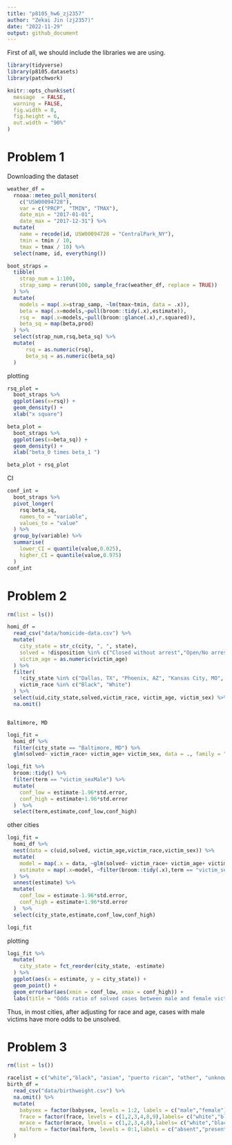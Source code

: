 ```yaml
---
title: "p8105_hw6_zj2357"
author: "Zekai Jin (zj2357)"
date: "2022-11-29"
output: github_document
---
```


First of all, we should include the libraries we are using.
```r
library(tidyverse)
library(p8105.datasets)
library(patchwork)

knitr::opts_chunk$set(
  message  = FALSE,
  warning = FALSE,
  fig.width = 8, 
  fig.height = 6,
  out.width = "90%"
)
```

# Problem 1
Downloading the dataset
```r
weather_df = 
  rnoaa::meteo_pull_monitors(
    c("USW00094728"),
    var = c("PRCP", "TMIN", "TMAX"), 
    date_min = "2017-01-01",
    date_max = "2017-12-31") %>%
  mutate(
    name = recode(id, USW00094728 = "CentralPark_NY"),
    tmin = tmin / 10,
    tmax = tmax / 10) %>%
  select(name, id, everything())
```

```r
boot_straps = 
  tibble(
    strap_num = 1:100,
    strap_samp = rerun(100, sample_frac(weather_df, replace = TRUE))
  ) %>%
  mutate(
    models = map(.x=strap_samp, ~lm(tmax~tmin, data = .x)),
    beta = map(.x=models,~pull(broom::tidy(.x),estimate)),
    rsq =  map(.x=models,~pull(broom::glance(.x),r.squared)),
    beta_sq = map(beta,prod)
  ) %>%
  select(strap_num,rsq,beta_sq) %>%
  mutate(
      rsq = as.numeric(rsq),
      beta_sq = as.numeric(beta_sq)
  )
```

plotting
```r
rsq_plot = 
  boot_straps %>%
  ggplot(aes(x=rsq)) +
  geom_density() +
  xlab("x square")

beta_plot = 
  boot_straps %>%
  ggplot(aes(x=beta_sq)) +
  geom_density() +
  xlab("beta_0 times beta_1 ")

beta_plot + rsq_plot


```

CI
```r
conf_int =
  boot_straps %>%
  pivot_longer(
    rsq:beta_sq,
    names_to = "variable",
    values_to = "value"
  ) %>%
  group_by(variable) %>%
  summarise(
    lower_CI = quantile(value,0.025),
    higher_CI = quantile(value,0.975)
  )
conf_int
```

# Problem 2
```r
rm(list = ls())

homi_df = 
  read_csv("data/homicide-data.csv") %>%
  mutate(
    city_state = str_c(city, ", ", state),
    solved = !disposition %in% c("Closed without arrest","Open/No arrest"),
    victim_age = as.numeric(victim_age)
  ) %>%
  filter(
    !city_state %in% c("Dallas, TX", "Phoenix, AZ", "Kansas City, MO", "Tulsa, AL"),
    victim_race %in% c("Black", "White")
  ) %>%
  select(uid,city_state,solved,victim_race, victim_age, victim_sex) %>%
  na.omit()



```


`Baltimore, MD`
```r
logi_fit = 
  homi_df %>%
  filter(city_state == "Baltimore, MD") %>%
  glm(solved~ victim_race+ victim_age+ victim_sex, data = ., family = "binomial")

logi_fit %>%
  broom::tidy() %>%
  filter(term == "victim_sexMale") %>%
  mutate(
    conf_low = estimate-1.96*std.error,
    conf_high = estimate+1.96*std.error
  )  %>%
  select(term,estimate,conf_low,conf_high)

```

other cities


```r
logi_fit =
  homi_df %>%
  nest(data = c(uid,solved, victim_age,victim_race,victim_sex)) %>%
  mutate(
    model = map(.x = data, ~glm(solved~ victim_race+ victim_age+ victim_sex, data = .x, family = "binomial")),
    estimate = map(.x=model, ~filter(broom::tidy(.x),term == "victim_sexMale"))
  ) %>%
  unnest(estimate) %>%
  mutate(
    conf_low = estimate-1.96*std.error,
    conf_high = estimate+1.96*std.error
  )  %>%
  select(city_state,estimate,conf_low,conf_high)

logi_fit
```

plotting

```r
logi_fit %>%
  mutate(
    city_state = fct_reorder(city_state, -estimate)
  ) %>%
  ggplot(aes(x = estimate, y = city_state)) +
  geom_point() +
  geom_errorbar(aes(xmin = conf_low, xmax = conf_high)) +
  labs(title = "Odds ratio of solved cases between male and female victims")
```

Thus, in most cities, after adjusting for race and age, cases with male victims have more odds to be unsolved.


# Problem 3

```r
rm(list = ls())

racelist = c("white","black", "asian", "puerto rican", "other", "unknown")
birth_df = 
  read_csv("data/birthweight.csv") %>%
  na.omit() %>%
  mutate(
    babysex = factor(babysex, levels = 1:2, labels = c("male","female")),
    frace = factor(frace, levels = c(1,2,3,4,8,9),labels= c("white","black", "asian", "puerto rican", "other", "unknown")),
    mrace = factor(mrace, levels = c(1,2,3,4,8),labels= c("white","black", "asian", "puerto rican", "other")),
    malform = factor(malform, levels = 0:1,labels = c("absent","present"))
  )  
  




```


















